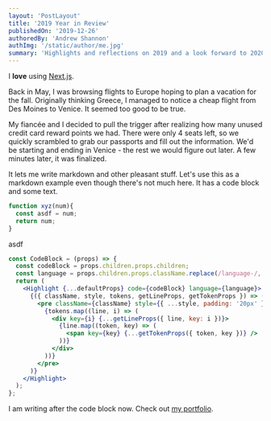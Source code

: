 ```yaml
---
layout: 'PostLayout'
title: '2019 Year in Review'
publishedOn: '2019-12-26'
authoredBy: 'Andrew Shannon'
authImg: '/static/author/me.jpg'
summary: 'Highlights and reflections on 2019 and a look forward to 2020.'
---
```




I **love** using [Next.js](https://nextjs.org/).

Back in May, I was browsing flights to Europe hoping to plan a vacation for the fall. Originally thinking Greece, I managed to notice a cheap flight from Des Moines to Venice. It seemed too good to be true.

My fiancée and I decided to pull the trigger after realizing how many unused credit card reward points we had. There were only 4 seats left, so we quickly scrambled to grab our passports and fill out the information. We'd be starting and ending in Venice - the rest we would figure out later. A few minutes later, it was finalized.

It lets me write markdown and other pleasant stuff. Let's use this as a markdown example even though there's not much here. It has a code block and some text.
```js
function xyz(num){
  const asdf = num;
  return num;
}
```
asdf 


```jsx
const CodeBlock = (props) => {
  const codeBlock = props.children.props.children;
  const language = props.children.props.className.replace(/language-/, '');
  return (
    <Highlight {...defaultProps} code={codeBlock} language={language}>
      {({ className, style, tokens, getLineProps, getTokenProps }) => (
        <pre className={className} style={{ ...style, padding: '20px' }}>
          {tokens.map((line, i) => (
            <div key={i} {...getLineProps({ line, key: i })}>
              {line.map((token, key) => (
                <span key={key} {...getTokenProps({ token, key })} />
              ))}
            </div>
          ))}
        </pre>
      )}
    </Highlight>
  );
};
```

I am writing after the code block now. Check out [my portfolio](https://andrewshannon.us/portfolio).
